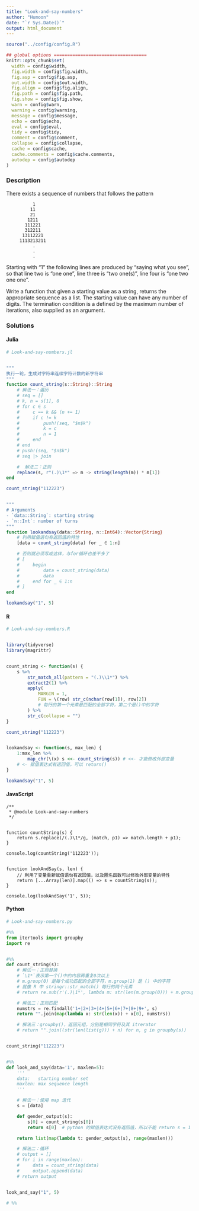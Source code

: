 ```yaml
---
title: "Look-and-say-numbers"
author: "Humoon"
date: "`r Sys.Date()`"
output: html_document
---
```



```r
source("../config/config.R")

## global options ===================================
knitr::opts_chunk$set(
  width = config$width,
  fig.width = config$fig.width,
  fig.asp = config$fig.asp,
  out.width = config$out.width,
  fig.align = config$fig.align,
  fig.path = config$fig.path,
  fig.show = config$fig.show,
  warn = config$warn,
  warning = config$warning,
  message = config$message,
  echo = config$echo,
  eval = config$eval,
  tidy = config$tidy,
  comment = config$comment,
  collapse = config$collapse,
  cache = config$cache,
  cache.comments = config$cache.comments,
  autodep = config$autodep
)
```

### Description

There exists a sequence of numbers that follows the pattern

```
          1
         11
         21
        1211
       111221
       312211
      13112221
     1113213211
          .
          .
          .
```

Starting with "1" the following lines are produced by "saying what you see", so that line two is "one one", line three is "two one(s)", line four is "one two one one".

Write a function that given a starting value as a string, returns the appropriate sequence as a list. The starting value can have any number of digits. The termination condition is a defined by the maximum number of iterations, also supplied as an argument.

### Solutions


#### Julia

```julia
# Look-and-say-numbers.jl


"""
执行一轮，生成对字符串连续字符计数的新字符串
"""
function count_string(s::String)::String
    # 解法一：遍历
    # seq = []
    # k, n = s[1], 0
    # for c ∈ s
    #     c == k && (n += 1)
    #     if c != k
    #         push!(seq, "$n$k")
    #         k = c
    #         n = 1
    #     end
    # end
    # push!(seq, "$n$k")
    # seq |> join

    #  解法二：正则
    replace(s, r"(.)\1*" => m -> string(length(m)) * m[1])
end

count_string("112223")


"""
# Arguments
- `data::String`: starting string
- `n::Int`: number of turns
"""
function lookandsay(data::String, n::Int64)::Vector{String}
    # 利用赋值语句有返回值的特性
    [data = count_string(data) for _ ∈ 1:n]

    # 否则就必须写成这样，与for循环也差不多了
    # [
    #     begin
    #         data = count_string(data)
    #         data
    #     end for _ ∈ 1:n
    # ]
end

lookandsay("1", 5)
```

#### R

```r
# Look-and-say-numbers.R


library(tidyverse)
library(magrittr)


count_string <- function(s) {
    s %>%
        str_match_all(pattern = "(.)\\1*") %>%
        extract2(1) %>%
        apply(
            MARGIN = 1,
            FUN = \(row) str_c(nchar(row[1]), row[2])
            # 每行的第一个元素是匹配的全部字符，第二个是()中的字符
        ) %>%
        str_c(collapse = "")
}

count_string("112223")


lookandsay <- function(s, max_len) {
    1:max_len %>%
        map_chr(\(x) s <<- count_string(s)) # <<- 才能修改外部变量
    # <- 赋值表达式有返回值，可以 return()
}

lookandsay("1", 5)

```

#### JavaScript

```node
/**
 * @module Look-and-say-numbers
 */


function countString(s) {
    return s.replace(/(.)\1*/g, (match, p1) => match.length + p1);
}

console.log(countString('112223'));


function lookAndSay(s, len) {
    // 利用了变量重新赋值语句有返回值，以及匿名函数可以修改外部变量的特性
    return [...Array(len)].map(() => s = countString(s));
}

console.log(lookAndSay('1', 5));
```

#### Python

```python
# Look-and-say-numbers.py

#%%
from itertools import groupby
import re


#%%
def count_string(s):
    # 解法一：正则替换
    # `\1*`表示第一个()中的内容再重复0次以上
    # m.group(0) 是每个成功匹配的全部字符，m.group(1) 是 () 中的字符
    # 就像 R 中 stringr::str_match() 每行的两个元素
    # return re.sub(r'(.)\1*', lambda m: str(len(m.group(0))) + m.group(1), s)

    # 解法二：正则匹配
    numstrs = re.findall('1+|2+|3+|4+|5+|6+|7+|8+|9+', s)
    return "".join(map(lambda x: str(len(x)) + x[0], numstrs))

    # 解法三：groupby()，返回元组，分别是相同字符及其 itrerator
    # return "".join((str(len(list(g))) + n) for n, g in groupby(s))


count_string("112223")


#%%
def look_and_say(data='1', maxlen=5):
    ''' 
    data:   starting number set
    maxlen: max sequence length
    '''

    # 解法一：使用 map 迭代
    s = [data]

    def gender_output(s):
        s[0] = count_string(s[0])
        return s[0]  # python 的赋值表达式没有返回值，所以不能 return s = 1

    return list(map(lambda t: gender_output(s), range(maxlen)))

    # 解法二：循环
    # output = []
    # for i in range(maxlen):
    #     data = count_string(data)
    #     output.append(data)
    # return output


look_and_say("1", 5)

# %%
```
